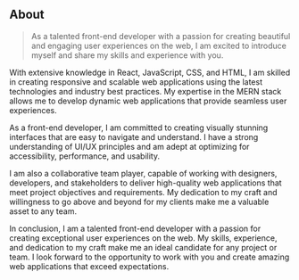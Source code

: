 ## About

> As a talented front-end developer with a passion for creating beautiful and engaging user experiences on the web, I am excited to introduce myself and share my skills and experience with you.

With extensive knowledge in React, JavaScript, CSS, and HTML, I am skilled in creating responsive and scalable web applications using the latest technologies and industry best practices. My expertise in the MERN stack allows me to develop dynamic web applications that provide seamless user experiences.

As a front-end developer, I am committed to creating visually stunning interfaces that are easy to navigate and understand. I have a strong understanding of UI/UX principles and am adept at optimizing for accessibility, performance, and usability.

I am also a collaborative team player, capable of working with designers, developers, and stakeholders to deliver high-quality web applications that meet project objectives and requirements. My dedication to my craft and willingness to go above and beyond for my clients make me a valuable asset to any team.

In conclusion, I am a talented front-end developer with a passion for creating exceptional user experiences on the web. My skills, experience, and dedication to my craft make me an ideal candidate for any project or team. I look forward to the opportunity to work with you and create amazing web applications that exceed expectations.
